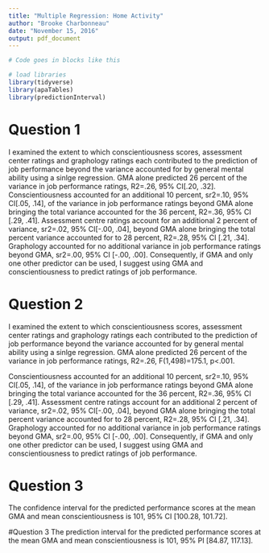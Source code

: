 ```yaml
---
title: "Multiple Regression: Home Activity"
author: "Brooke Charbonneau"
date: "November 15, 2016"
output: pdf_document
---
```


```r
# Code goes in blocks like this

# load libraries
library(tidyverse)
library(apaTables)
library(predictionInterval)

```

# Question 1
I examined the extent to which conscientiousness scores, assessment center ratings and graphology ratings each contributed to the prediction of job performance beyond the variance accounted for by general mental ability using a sinlge regression. GMA alone predicted 26 percent of the variance in job performance ratings, R2=.26, 95% CI[.20, .32]. Conscientiousness accounted for an additional 10 percent, sr2=.10, 95% CI[.05, .14], of the variance in job performance ratings beyond GMA alone bringing the total variance accounted for the 36 percent, R2=.36, 95% CI [.29, .41]. Assessment centre ratings account for an additional 2 percent of variance, sr2=.02, 95% CI[-.00, .04], beyond GMA alone bringing the total percent variance accounted for to 28 percent, R2=.28, 95% CI [.21, .34]. Graphology accounted for no additional variance in job performance ratings beyond GMA, sr2=.00, 95% CI [-.00, .00]. Consequently, if GMA and only one other predictor can be used, I suggest using GMA and conscientiousness to predict ratings of job performance.

# Question 2
I examined the extent to which conscientiousness scores, assessment center ratings and graphology ratings each contributed to the prediction of job performance beyond the variance accounted for by general mental ability using a sinlge regression. GMA alone predicted 26 percent of the variance in job performance ratings, R2=.26, F(1,498)=175.1, p<.001.

Conscientiousness accounted for an additional 10 percent, sr2=.10, 95% CI[.05, .14], of the variance in job performance ratings beyond GMA alone bringing the total variance accounted for the 36 percent, R2=.36, 95% CI [.29, .41]. Assessment centre ratings account for an additional 2 percent of variance, sr2=.02, 95% CI[-.00, .04], beyond GMA alone bringing the total percent variance accounted for to 28 percent, R2=.28, 95% CI [.21, .34]. Graphology accounted for no additional variance in job performance ratings beyond GMA, sr2=.00, 95% CI [-.00, .00]. Consequently, if GMA and only one other predictor can be used, I suggest using GMA and conscientiousness to predict ratings of job performance.

# Question 3
The confidence interval for the predicted performance scores at the mean GMA and mean conscientiousness is 101, 95% CI [100.28, 101.72].

#Question 3
The prediction interval for the predicted performance scores at the mean GMA and mean conscientiousness is 101, 95% PI [84.87, 117.13]. 